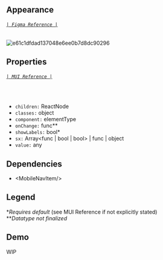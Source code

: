 
<Meta title='Components/MobileNavBar' />

## Appearance
###### [`| Figma Reference |`](https://www.figma.com/file/P38agSWlZGpxD68uQdcRmp/Tarka-kit?node-id=3096%3A15113)
![e61c1dfdad137048e6ee0b7d8dc90296](https://user-images.githubusercontent.com/77284270/185231803-bde8ede5-f86f-4b7f-aff5-90986ad7ec40.png)

## Properties
###### [`| MUI Reference |`](https://mui.com/material-ui/api/bottom-navigation/)
<br/>

* `children:` ReactNode
* `classes:` object
* `component:` elementType
* `onChange:` func\*\*
* `showLabels:` bool\*
* `sx:` Array<func | bool | bool> | func | object
* `value:` any

## Dependencies
* &lt;<LinkTo kind='Components/MobileNavItem' target="_blank">MobileNavItem</LinkTo>/&gt;

## Legend
\**Requires default* (see MUI Reference if not explicitly stated)<br/>
\*\**Datatype not finalized*

## Demo

<Canvas>
    <Story name='WIP'>
        <div> WIP </div>
    </Story>
</Canvas>